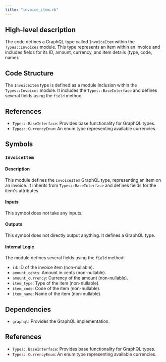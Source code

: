 ```yaml
---
title: "invoice_item.rb"
---
```


## High-level description
The code defines a GraphQL type called `InvoiceItem` within the `Types::Invoices` module. This type represents an item within an invoice and includes fields for its ID, amount, currency, and item details (type, code, name).

## Code Structure
The `InvoiceItem` type is defined as a module inclusion within the `Types::Invoices` module. It includes the `Types::BaseInterface` and defines several fields using the `field` method.

## References
- `Types::BaseInterface`: Provides base functionality for GraphQL types.
- `Types::CurrencyEnum`: An enum type representing available currencies.

## Symbols

### `InvoiceItem`
#### Description
This module defines the `InvoiceItem` GraphQL type, representing an item on an invoice. It inherits from `Types::BaseInterface` and defines fields for the item's attributes.

#### Inputs
This symbol does not take any inputs.

#### Outputs
This symbol does not directly output anything. It defines a GraphQL type.

#### Internal Logic
The module defines several fields using the `field` method:
- `id`: ID of the invoice item (non-nullable).
- `amount_cents`: Amount in cents (non-nullable).
- `amount_currency`: Currency of the amount (non-nullable).
- `item_type`: Type of the item (non-nullable).
- `item_code`: Code of the item (non-nullable).
- `item_name`: Name of the item (non-nullable).

## Dependencies
- `graphql`: Provides the GraphQL implementation.

## References
- `Types::BaseInterface`: Provides base functionality for GraphQL types.
- `Types::CurrencyEnum`: An enum type representing available currencies.
